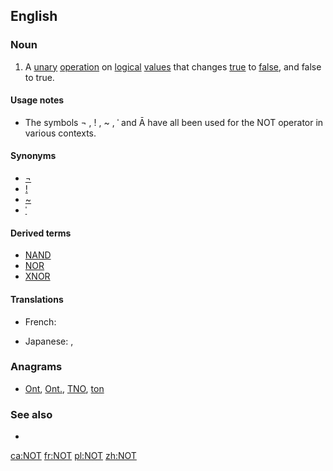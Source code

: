 {{also|Appendix:Variations of "not"}}
==English==

===Noun===
{{en-noun}}

# {{context|mathematics|logic|lang=en}} A [[unary]] [[operation]] on [[logical]] [[value]]s that changes [[true]] to [[false]], and false to true.

====Usage notes====
* The symbols ¬ , ! , ~ , ˈ and Ā have all been used for the NOT operator in various contexts.

====Synonyms====
* [[¬]]
* [[!]] 
* [[~]]
* [[ˈ]]

====Derived terms====
* [[NAND]]
* [[NOR]]
* [[XNOR]]

====Translations====
{{trans-top|NOT}}
* French: {{t+|fr|NON|m}}
{{trans-mid}}
* Japanese: {{t|ja|NOT|tr=notto|sc=Jpan}}, {{t|ja|否定|tr=hitei|sc=Jpan}}
{{trans-bottom}}

===Anagrams===
* [[Ont#English|Ont]], [[Ont.#English|Ont.]], [[TNO#English|TNO]], [[ton#English|ton]]

===See also===
* {{pedia|negation}}

[[ca:NOT]]
[[fr:NOT]]
[[pl:NOT]]
[[zh:NOT]]
